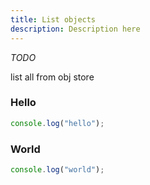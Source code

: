 ```yaml
---
title: List objects
description: Description here
---
```



_TODO_

list all from obj store

<Steps>
  
### Hello

```js
console.log("hello");
```

### World

```js
console.log("world");
```

</Steps>
